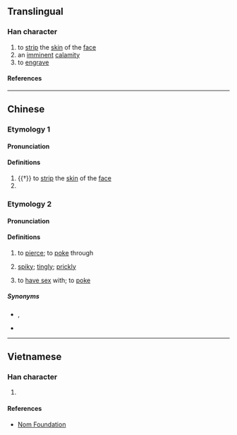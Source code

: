 {{character info}}
==Translingual==

===Han character===
{{Han char|rn=18|rad=刀|as=06|sn=8|four=|canj=GRLN|ids=⿰吉刂}}

# to [[strip]] the [[skin]] of the [[face]]
# an [[imminent]] [[calamity]]
# to [[engrave]]

====References====
{{Han ref|kx=0139.180|hdz=10332.130|uh=34E4}}

----

==Chinese==

===Etymology 1===
{{zh-forms}}

====Pronunciation====
{{zh-pron
|m=qià
|c=kit3
|mc=y
|cat=v
}}

====Definitions====
{{zh-hanzi}}

# {{†}} to [[strip]] the [[skin]] of the [[face]]
# {{zh-alt-form|㓞}}

===Etymology 2===
{{zh-forms|alt=拮}}

====Pronunciation====
{{zh-pron
|c=gat1
|cat=v,a
}}

====Definitions====
{{zh-hanzi}}

# {{lb|zh|Cantonese}} to [[pierce]]; to [[poke]] through
# {{lb|zh|Cantonese}} [[spiky]]; [[tingly]]; [[prickly]]
# {{lb|zh|Cantonese|slang|figurative|of a man}} to [[have sex]] with; to [[poke]]

=====Synonyms=====
* {{zh-l|刺}}, {{zh-l|戳}}
* {{q|Cantonese}} {{zh-l|篤|tr=duk1}}

----

==Vietnamese==

===Han character===
{{vi-readings|reading=[[cắt]]|rs=刀06}}

# {{rfdef|vi|sort=刀06}}

====References====
* [http://nomfoundation.org/common/nom_details.php?codepoint=34e4 Nom Foundation]